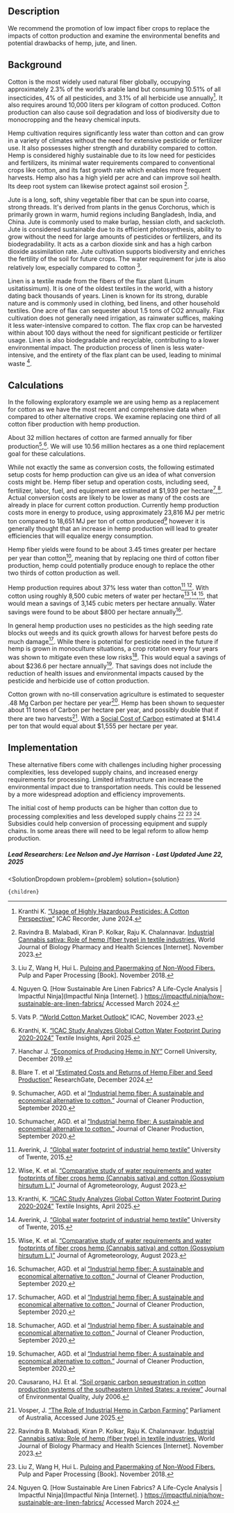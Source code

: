

## Description	

We recommend the promotion of low impact fiber crops to replace the impacts of cotton production and examine the environmental benefits and potential drawbacks of hemp, jute, and linen.

## Background
Cotton is the most widely used natural fiber globally, occupying approximately 2.3% of the world’s arable land but consuming 10.51% of all insecticides, 4% of all pesticides, and 3.1% of all herbicide use  annually[^"4"]. It also requires around 10,000 liters per kilogram of cotton produced. Cotton production can also cause soil degradation and loss of biodiversity due to monocropping and the heavy chemical inputs.

Hemp cultivation requires significantly less water than cotton and can grow in a variety of climates without the need for extensive pesticide or fertilizer use. It also possesses higher strength and durability compared to cotton.  Hemp is considered highly sustainable due to its low need for pesticides and fertilizers, its minimal water requirements compared to conventional crops like cotton, and its fast growth rate which enables more frequent harvests. Hemp also has a high yield per acre and can improve soil health. Its deep root system can likewise protect against soil erosion [^"1"].

Jute is a long, soft, shiny vegetable fiber that can be spun into coarse, strong threads. It's derived from plants in the genus Corchorus, which is primarily grown in warm, humid regions including Bangladesh, India, and China. Jute is commonly used to make burlap, hessian cloth, and sackcloth. Jute is considered sustainable due to its efficient photosynthesis, ability to grow without the need for large amounts of pesticides or fertilizers, and its biodegradability. It acts as a carbon dioxide sink and has a high carbon dioxide assimilation rate. Jute cultivation supports biodiversity and enriches the fertility of the soil for future crops. The water requirement for jute is also relatively low, especially compared to cotton [^"2"].

Linen is a textile made from the fibers of the flax plant (Linum usitatissimum). It is one of the oldest textiles in the world, with a history dating back thousands of years. Linen is known for its strong, durable nature and is commonly used in clothing, bed linens, and other household textiles. One acre of flax can sequester about 1.5 tons of CO2 annually. Flax cultivation does not generally need irrigation, as rainwater suffices, making it less water-intensive compared to cotton. The flax crop can be harvested within about 100 days without the need for significant pesticide or fertilizer usage. Linen is also biodegradable and recyclable, contributing to a lower environmental impact. The production process of linen is less water-intensive, and the entirety of the flax plant can be used, leading to minimal waste [^"3"].

## Calculations
In the following exploratory example we are using hemp as a replacement for cotton as we have the most recent and comprehensive data when compared to other alternative crops. We examine replacing one third of all cotton fiber production with hemp production.

About 32 million hectares of cotton are farmed annually for fiber production[^"6"],[^"7"]. We will use 10.56 million hectares as a one third replacement goal for these calculations.

While not exactly the same as conversion costs, the following estimated setup costs for hemp production can give us an idea of what conversion costs might be. Hemp fiber setup and operation costs, including seed, fertilizer, labor, fuel, and equipment are estimated at $1,939 per hectare[^"8"],[^"9"]. Actual conversion costs are likely to be lower as many of the costs are already in place for current cotton production. Currently hemp production costs more in energy to produce, using approximately 23,816 MJ per metric ton compared to 18,651 MJ per ton of cotton produced[^"12"] however it is generally thought that an increase in hemp production will lead to greater efficiencies that will equalize energy consumption.

Hemp fiber yields were found to be about 3.45 times greater per hectare per year than cotton[^"12"], meaning that by replacing one third of cotton fiber production, hemp could potentially produce enough to replace the other two thirds of cotton production as well.

Hemp production requires about 37% less water than cotton[^"10"],[^"11"]. With cotton using roughly 8,500 cubic meters of water per hectare[^"7"],[^"10"],[^"11"], that would mean a savings of 3,145 cubic meters per hectare annually. Water savings were found to be about $800 per hectare annually[^"12"].

In general hemp production uses no pesticides as the high seeding rate blocks out weeds and its quick growth allows for harvest before pests do much damage[^"12"]. While there is potential for pesticide need in the future if hemp is grown in monoculture situations, a crop rotation every four years was shown to mitigate even these low risks[^"12"]. This would equal a savings of about $236.6 per hectare annually[^"12"]. That savings does not include the reduction of health issues and environmental impacts caused by the pesticide and herbicide use of cotton production.

Cotton grown with no-till conservation agriculture is estimated to sequester .48 Mg Carbon per hectare per year[^"13"]. Hemp has been shown to sequester about 11 tones of Carbon per hectare per year, and possibly double that if there are two harvests[^"14"]. With a [Social Cost of Carbon](https://www.urbancruiseship.org/energy/energy_socioeconomics/carbon_pricing_e) estimated at $141.4 per ton that would equal about $1,555 per hectare per year.

## Implementation

These alternative fibers come with challenges including higher processing complexities, less developed supply chains, and increased energy requirements for processing. Limited infrastructure can increase the environmental impact due to transportation needs. This could be lessened by a more widespread adoption and efficiency improvements.

The initial cost of hemp products can be higher than cotton due to processing complexities and less developed supply chains [^"1"] [^"2"] [^"3"]. Subsidies could help conversion of processing equipment and supply chains. In some areas there will need to be legal reform to allow hemp production.

##### Lead Researchers: Lee Nelson and Jye Harrison - Last Updated June 22, 2025

[^"1"]: Ravindra B. Malabadi, Kiran P. Kolkar, Raju K. Chalannavar. [Industrial Cannabis sativa: Role of hemp (fiber type) in textile industries.](http://dx.doi.org/10.30574/wjbphs.2023.16.2.0450) World Journal of Biology Pharmacy and Health Sciences [Internet].  November 2023.

[^"2"]: Liu Z, Wang H, Hui L. [Pulping and Papermaking of Non-Wood Fibers.](10.5772/intechopen.79017) Pulp and Paper Processing [Book].  November 2018.

[^"3"]: Nguyen Q. [How Sustainable Are Linen Fabrics? A Life-Cycle Analysis | Impactful Ninja](Impactful Ninja [Internet]. ) https://impactful.ninja/how-sustainable-are-linen-fabrics/ Accessed March 2024.

[^"4"]: Kranthi K. [“Usage of Highly Hazardous Pesticides: A Cotton Perspective”]( https://www.icac.org/Content/PublicationsPdf%20Files/d8312b5a_0bd0_47c0_afac_7dcc9ba8fc66/e-cotton-Recorder-2-2024-V2.pdf.pdf) ICAC Recorder, June 2024.

[^"5"]: Safaya S. et al. [“Toward Sustainable Water Use in the Cotton Supply Chain”]( https://waterfootprint.org/resources/Assessm_water_footprint_cotton_India.pdf) Water Footprint Network, May 2016.

[^"6"]: Vats P. [“World Cotton Market Outlook”](https://www.wto.org/english/tratop_e/agric_e/icac_presentation_e.pdf) ICAC, November 2023.

[^"7"]: Kranthi, K. [“ICAC Study Analyzes Global Cotton Water Footprint During 2020-2024”]( https://textileinsights.in/icac-study-analyzes-global-cotton-water-footprint-during-2020-2024/) Textile Insights, April 2025.

[^"8"]: Hanchar J. [“Economics of Producing Hemp in NY”]( https://hemp.cals.cornell.edu/resource/economics-producing-hemp-ny-fiber-grain-dual-purpose-projected-costs-returns-preliminary-2020-budgets/) Cornell University, December 2019.

[^"9"]: Blare T. et al [“Estimated Costs and Returns of Hemp Fiber and Seed Production”](http://dx.doi.org/10.32473/edis-ag481-2024) ResearchGate, December 2024.

[^"10"]: Averink, J. [“Global water footprint of industrial hemp textile”](https://essay.utwente.nl/68219/?utm_source=chatgpt.com) University of Twente, 2015.

[^"11"]: Wise, K. et al. [“Comparative study of water requirements and water footprints of fiber crops hemp (Cannabis sativa) and cotton (Gossypium hirsutum L.)”]( http://dx.doi.org/10.54386/jam.v25i3.2260) Journal of Agrometeorology, August 2023.

[^"12"]: Schumacher, AGD. et al [“Industrial hemp fiber: A sustainable and economical alternative to cotton.”](https://doi.org/10.1016/j.jclepro.2020.122180) Journal of Cleaner Production, September 2020.

[^"13"]: Causarano, HJ. Et al. [“Soil organic carbon sequestration in cotton production systems of the southeastern United States: a review”]( https://doi.org/10.2134/jeq2005.0150) Journal of Environmental Quality, July 2006.

[^"14"]: Vosper, J. [“The Role of Industrial Hemp in Carbon Farming”]( https://www.aph.gov.au/documentstore.ashx?id=ae6e9b56-1d34-4ed3-9851-2b3bf0b6eb4f) Parliament of Australia, Accessed June 2025.


  <SolutionDropdown 
    problem={problem} 
    solution={solution}
  >
    {children}
  </SolutionDropdown>